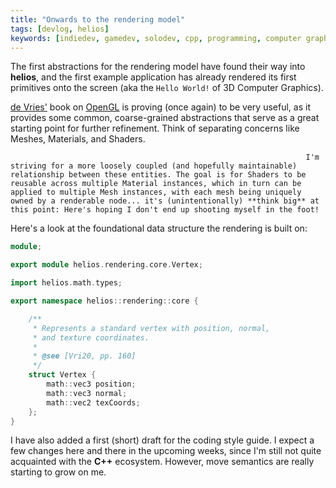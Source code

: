 ```yaml
---
title: "Onwards to the rendering model"
tags: [devlog, helios]
keywords: [indiedev, gamedev, solodev, cpp, programming, computer graphics, indiegames]
---
```



The first abstractions for the rendering model have found their way into **helios**, and the first example application has already rendered its first primitives onto the screen (aka the `Hello World!` of 3D Computer Graphics).

[de Vries'](https://joeydevries.com/) book on [OpenGL](https://learnopengl.com) is proving (once again) to be very useful, as it provides some common, coarse-grained abstractions that serve as a great starting point for further refinement. Think of separating concerns like Meshes, Materials, and Shaders.

 <!--truncate-->
                                                                      I'm striving for a more loosely coupled (and hopefully maintainable) relationship between these entities. The goal is for Shaders to be reusable across multiple Material instances, which in turn can be applied to multiple Mesh instances, with each mesh being uniquely owned by a renderable node... it's (unintentionally) **think big** at this point: Here's hoping I don't end up shooting myself in the foot!


Here's a look at the foundational data structure the rendering is built on:
```cpp
module;

export module helios.rendering.core.Vertex;

import helios.math.types;

export namespace helios::rendering::core {

    /**
     * Represents a standard vertex with position, normal,
     * and texture coordinates.
     *
     * @see [Vri20, pp. 160]
     */
    struct Vertex {
        math::vec3 position;
        math::vec3 normal;
        math::vec2 texCoords;
    };
}

```

I have also added a first (short) draft for the coding style guide. I expect a few changes here and there in the upcoming weeks, since I'm still not quite acquainted with the **C++** ecosystem. However, move semantics are really starting to grow on me.


<SocialLinks />
